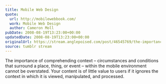 ```yaml
---
title: Mobile Web Design
quote:
  url: http://mobilewebbook.com/
  work: Mobile Web Design
  author: Cameron Moll
pubDate: 2008-08-19T13:23:00+00:00
updatedDate: 2008-08-19T13:23:00+00:00
originalUrl: https://stream.anglepoised.com/post/46545769/the-importance-of-comprehending-context
source: tumblr stream
---
```


The importance of comprehending context &#8211; circumstances and conditions that surround a place, thing, or event &#8211; within the mobile environment cannot be overstated. Your content is of little value to users if it ignores the context in which it is viewed, manipulated, and processed.
